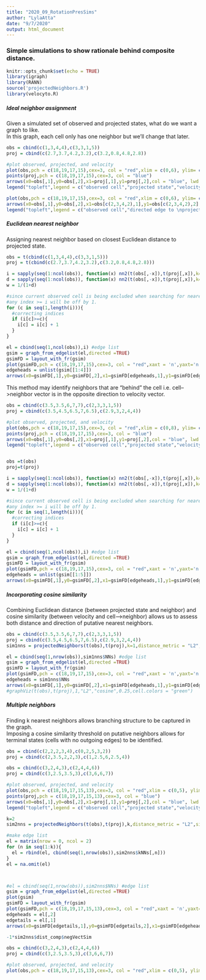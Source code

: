 ```yaml
---
title: "2020_09_RotationPresSims"
author: "LylaAtta"
date: "9/7/2020"
output: html_document
---
```

### Simple simulations to show rationale behind composite distance. 


```r
knitr::opts_chunk$set(echo = TRUE)
library(igraph)
library(RANN)
source('projectedNeighbors.R')
library(velocyto.R)
```

##### Ideal neighbor assignment 
Given a simulated set of observed and projected states, what do we want a graph to like.  
In this graph, each cell only has one neighbor but we'll change that later.  
```r
obs = cbind(c(1,3,4,4),c(3,3,1,5))
proj = cbind(c(2.7,3.7,4.2,3.2),c(3.2,0.8,4.8,2.8))

#plot observed, projected, and velocity
plot(obs,pch = c(18,19,17,15),cex=3, col = "red",xlim = c(0,6), ylim= c(0,6),xlab = "PC1",ylab = "PC2", ann=FALSE,bty='n')
points(proj,pch = c(18,19,17,15),cex=3, col = "blue")
arrows(x0=obs[,1],y0=obs[,2],x1=proj[,1],y1=proj[,2],col = "blue", lwd = 2)
legend("topleft",legend = c("observed cell","projected state","velocity vector"),pch = c(16,16,NA),lty = c(NA,NA,1)  ,col = c("red","blue","blue"), cex = 1.3, bty='n')

plot(obs,pch = c(18,19,17,15),cex=3, col = "red",xlim = c(0,6), ylim= c(0,6),xlab = "",ylab = "",xaxt='n', ann=FALSE,yaxt='n',bty = 'n')
arrows(x0=obs[,1],y0=obs[,2],x1=obs[c(2,3,4,2),1],y1=obs[c(2,3,4,2),2],col = "black", lwd = 2)
legend("topleft",legend = c("observed cell","directed edge to \nprojected neighbor"), pch = c(16,NA), lty = c(NA,1), col = c("red","black"), cex = 1.3, bty='n')

```

##### Euclidean nearest neighbor
Assigning nearest neighbor based on closest Euclidean distance to projected state.  
```r
obs = t(cbind(c(1,3,4,4),c(3,3,1,5)))
proj = t(cbind(c(2.7,3.7,4.2,3.2),c(3.2,0.8,4.8,2.8)))

i = sapply(seq(1:ncol(obs)), function(x) nn2(t(obs[,-x]),t(proj[,x]),k=1)$nn.idx)
d = sapply(seq(1:ncol(obs)), function(x) nn2(t(obs[,-x]),t(proj[,x]),k=1)$nn.dist)
w = 1/(1+d)

#since current observed cell is being excluded when searching for nearest neighbor
#any index >= i will be off by 1.
for (c in seq(1,length(i))){
  #correcting indices
  if (i[c]>=c){
    i[c] = i[c] + 1
  }
}

el = cbind(seq(1,ncol(obs)),i) #edge list
gsim = graph_from_edgelist(el,directed =TRUE)
gsimFD = layout_with_fr(gsim)
plot(gsimFD,pch = c(18,19,17,15),cex=3, col = "red",xaxt = 'n',yaxt='n',bty='n',xlab = "",ylab="") #"Force directed graph\nusing Euclidean distances"
edgeheads = unlist(gsim[[1:4]])
arrows(x0=gsimFD[,1],y0=gsimFD[,2],x1=gsimFD[edgeheads,1],y1=gsimFD[edgeheads,2],col = "black", lwd = 2,main="Directed graph using Euclidean distances")
```

This method may identify neighbors that are "behind" the cell i.e. cell-->neighbor vector is in the opposite direction to velocity vector.  
```r
obs = cbind(c(3.5,3.5,6,7,7),c(2,3,3,1,5))
proj = cbind(c(3.5,4.5,6.5,7,6.5),c(2.9,3,2,4,4))

#plot observed, projected, and velocity
plot(obs,pch = c(18,19,17,15),cex=3, col = "red",xlim = c(0,8), ylim= c(0,6),xlab = "PC1",ylab = "PC2", ann=FALSE,bty='n')
points(proj,pch = c(18,19,17,15),cex=3, col = "blue")
arrows(x0=obs[,1],y0=obs[,2],x1=proj[,1],y1=proj[,2],col = "blue", lwd = 2)
legend("topleft",legend = c("observed cell","projected state","velocity vector"),pch = c(16,16,NA),lty = c(NA,NA,1)  ,col = c("red","blue","blue"), cex = 1.3, bty='n')


obs =t(obs)
proj=t(proj)

i = sapply(seq(1:ncol(obs)), function(x) nn2(t(obs[,-x]),t(proj[,x]),k=1)$nn.idx)
d = sapply(seq(1:ncol(obs)), function(x) nn2(t(obs[,-x]),t(proj[,x]),k=1)$nn.dist)
w = 1/(1+d)

#since current observed cell is being excluded when searching for nearest neighbor
#any index >= i will be off by 1.
for (c in seq(1,length(i))){
  #correcting indices
  if (i[c]>=c){
    i[c] = i[c] + 1
  }
}

el = cbind(seq(1,ncol(obs)),i) #edge list
gsim = graph_from_edgelist(el,directed =TRUE)
gsimFD = layout_with_fr(gsim)
plot(gsimFD,pch = c(18,19,17,15),cex=3, col = "red",xaxt = 'n',yaxt='n',bty='n',xlab = "",ylab="") #"Force directed graph\nusing Euclidean distances"
edgeheads = unlist(gsim[[1:5]])
arrows(x0=gsimFD[,1],y0=gsimFD[,2],x1=gsimFD[edgeheads,1],y1=gsimFD[edgeheads,2],col = "black", lwd = 2,main="Directed graph using Euclidean distances")
```

##### Incorporating cosine similarity 
Combining Euclidean distance (between projected state and neighbor) and cosine similarity (between velocity and cell-->neighbor) allows us to assess both distance and direction of putative nearest neighbors.  
```r
obs = cbind(c(3.5,3.5,6,7,7),c(2,3,3,1,5))
proj = cbind(c(3.5,4.5,6.5,7,6.5),c(2.9,3,2,4,4))
sim1nns = projectedNeighbors(t(obs),t(proj),k=1,distance_metric = "L2",similarity_metric = "cosine")

el = cbind(seq(1,nrow(obs)),sim1nns$NNs) #edge list
gsim = graph_from_edgelist(el,directed =TRUE)
gsimFD = layout_with_fr(gsim)
plot(gsimFD,pch = c(18,19,17,15),cex=3, col = "red",xaxt = 'n',yaxt='n',bty='n',xlab = "",ylab="") #"Force directed graph\nusing Euclidean distances"
edgeheads = sim1nns$NNs
arrows(x0=gsimFD[,1],y0=gsimFD[,2],x1=gsimFD[edgeheads,1],y1=gsimFD[edgeheads,2],col = "black", lwd = 2,main="Directed graph using Euclidean distances")
#graphViz(t(obs),t(proj),1,"L2","cosine",0.25,cell.colors = "green")


```

##### Multiple neighbors 
Finding k nearest neighbors allows branching structure to be captured in the graph.  
Imposing a cosine similarity threshold on putative neighbors allows for terminal states (cells with no outgoing edges) to be identified.  
```r
obs = cbind(c(2,2,2,3,4),c(0,2,5,3,2))
proj = cbind(c(2,3.5,2,2,3),c(1,2.5,6,2.5,4))

obs = cbind(c(3,2,4,3),c(2,4,4,6))
proj = cbind(c(3,2.5,3.5,3),c(3,6,6,7))

#plot observed, projected, and velocity
plot(obs,pch = c(18,19,17,15,13),cex=3, col = "red",xlim = c(0,5), ylim= c(0,7),xlab = "PC1",ylab = "PC2", ann=FALSE,bty='n')
points(proj,pch = c(18,19,17,15,13),cex=3, col = "blue")
arrows(x0=obs[,1],y0=obs[,2],x1=proj[,1],y1=proj[,2],col = "blue", lwd = 2)
legend("topleft",legend = c("observed cell","projected state","velocity vector"),pch = c(16,16,NA),lty = c(NA,NA,1)  ,col = c("red","blue","blue"), cex = 1.3, bty='n')

k=2
sim2nns = projectedNeighbors(t(obs),t(proj),k,distance_metric = "L2",similarity_metric = "cosine",similarity_threshold = 0.75)

#make edge list 
el = matrix(nrow = 0, ncol = 2)
for (n in seq(1:k)){
  el = rbind(el, cbind(seq(1,nrow(obs)),sim2nns$kNNs[,n]))
}
el = na.omit(el)



#el = cbind(seq(1,nrow(obs)),sim2nns$NNs) #edge list
gsim = graph_from_edgelist(el,directed =TRUE)
plot(gsim)
gsimFD = layout_with_fr(gsim)
plot(gsimFD,pch = c(18,19,17,15,13),cex=3, col = "red",xaxt = 'n',yaxt='n',bty='n',xlab = "",ylab="") #"Force directed graph\nusing Euclidean distances"
edgeheads = el[,2]
edgetails = el[,1]
arrows(x0=gsimFD[edgetails,1],y0=gsimFD[edgetails,2],x1=gsimFD[edgeheads,1],y1=gsimFD[edgeheads,2],col = "black", lwd = 2,main="Directed graph using Euclidean distances")
```



```r
-1*sim2nns$dist_comp$negVectSim

obs = cbind(c(3,2,4,3),c(2,4,4,6))
proj = cbind(c(3,2.5,3.5,3),c(3,6,6,7))

#plot observed, projected, and velocity
plot(obs,pch = c(18,19,17,15,13),cex=3, col = "red",xlim = c(0,5), ylim= c(0,7),xlab = "PC1",ylab = "PC2", ann=FALSE,bty='n')
```


